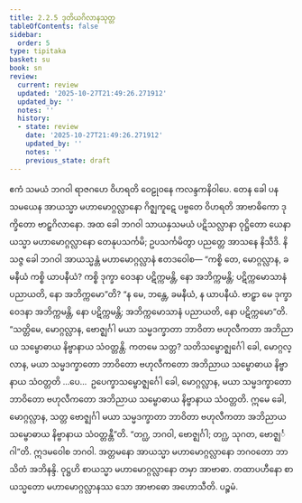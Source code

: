 ```yaml
---
title: 2.2.5 ဒုတိယဂိလာနသုတ္တ
tableOfContents: false
sidebar:
  order: 5
type: tipitaka
basket: su
book: sn
review:
  current: review
  updated: '2025-10-27T21:49:26.271912'
  updated_by: ''
  notes: ''
  history:
  - state: review
    date: '2025-10-27T21:49:26.271912'
    updated_by: ''
    notes: ''
    previous_state: draft
---
```



<ReviewStatus review={frontmatter.review} showDetails={true} />

<HypothesisAnnotation frontmatter={frontmatter} />

<DynamicBreadcrumb />

<Division number="196" book="sn" e="ch" v="18" p="307">

<Paragraph number="437" book="sn">
ဧကံ သမယံ ဘဂဝါ ရာဇဂဟေ ဝိဟရတိ ဝေဠုဝနေ ကလန္ဒကနိဝါပေ. တေန ခေါ ပန သမယေန အာယသ္မာ မဟာမောဂ္ဂလ္လာနော ဂိဇ္ဈကူဋေ ပဗ္ဗတေ ဝိဟရတိ အာဗာဓိကော ဒုက္ခိတော ဗာဠှဂိလာနော. အထ ခေါ ဘဂဝါ သာယနှသမယံ ပဋိသလ္လာနာ ဝုဋ္ဌိတော ယေနာယသ္မာ မဟာမောဂ္ဂလ္လာနော တေနုပသင်္ကမိ; ဥပသင်္ကမိတွာ ပညတ္တေ အာသနေ နိသီဒိ. နိသဇ္ဇ ခေါ ဘဂဝါ အာယသ္မန္တံ မဟာမောဂ္ဂလ္လာနံ ဧတဒဝေါစ—
</Paragraph>

<Paragraph number="438" book="sn">
“ကစ္စိ တေ, မောဂ္ဂလ္လာန, ခမနီယံ ကစ္စိ ယာပနီယံ? ကစ္စိ ဒုက္ခာ ဝေဒနာ ပဋိက္ကမန္တိ, နော အဘိက္ကမန္တိ; ပဋိက္ကမောသာနံ ပညာယတိ, နော အဘိက္ကမော”တိ? “န မေ, ဘန္တေ, ခမနီယံ, န ယာပနီယံ. ဗာဠှာ မေ ဒုက္ခာ ဝေဒနာ အဘိက္ကမန္တိ, နော ပဋိက္ကမန္တိ; အဘိက္ကမောသာနံ ပညာယတိ, နော ပဋိက္ကမော”တိ.
</Paragraph>

<Paragraph number="439" book="sn">
“သတ္တိမေ, မောဂ္ဂလ္လာန, ဗောဇ္ဈင်္ဂါ မယာ သမ္မဒက္ခာတာ ဘာဝိတာ ဗဟုလီကတာ အဘိညာယ သမ္ဗောဓာယ နိဗ္ဗာနာယ သံဝတ္တန္တိ. ကတမေ သတ္တ? သတိသမ္ဗောဇ္ဈင်္ဂေါ ခေါ, မောဂ္ဂလ္လာန, မယာ သမ္မဒက္ခာတော ဘာဝိတော ဗဟုလီကတော အဘိညာယ သမ္ဗောဓာယ နိဗ္ဗာနာယ သံဝတ္တတိ …ပေ…  ဥပေက္ခာသမ္ဗောဇ္ဈင်္ဂေါ ခေါ, မောဂ္ဂလ္လာန, မယာ သမ္မဒက္ခာတော ဘာဝိတော ဗဟုလီကတော အဘိညာယ သမ္ဗောဓာယ နိဗ္ဗာနာယ သံဝတ္တတိ. ဣမေ ခေါ, မောဂ္ဂလ္လာန, သတ္တ ဗောဇ္ဈင်္ဂါ မယာ သမ္မဒက္ခာတာ ဘာဝိတာ ဗဟုလီကတာ အဘိညာယ သမ္ဗောဓာယ နိဗ္ဗာနာယ သံဝတ္တန္တီ”တိ. “တဂ္ဃ, ဘဂဝါ, ဗောဇ္ဈင်္ဂါ; တဂ္ဃ, သုဂတ, ဗောဇ္ဈင်္ဂါ”တိ.
</Paragraph>

<Paragraph number="440" book="sn">
ဣဒမဝေါစ ဘဂဝါ. အတ္တမနော အာယသ္မာ မဟာမောဂ္ဂလ္လာနော ဘဂဝတော ဘာသိတံ အဘိနန္ဒိ. ဝုဋ္ဌဟိ စာယသ္မာ မဟာမောဂ္ဂလ္လာနော တမှာ အာဗာဓာ. တထာပဟီနော စာယသ္မတော မဟာမောဂ္ဂလ္လာနဿ သော အာဗာဓော အဟောသီတိ.

</Paragraph>
</Division>

<Paragraph number="441" type="center" book="sn">
ပဉ္စမံ.
</Paragraph>